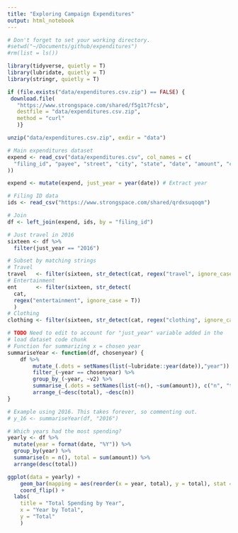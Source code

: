 ```yaml
---
title: "Exploring Campaign Expenditures"
output: html_notebook
---
```


```r
# Don't forget to set your working directory.
#setwd("~/Documents/github/expenditures")
#rm(list = ls())
```

```r
library(tidyverse, quietly = T)
library(lubridate, quietly = T)
library(stringr, quietly = T)
```

```r
if (file.exists("data/expenditures.csv.zip") == FALSE) {
 download.file(
   "https://www.strongspace.com/shared/f5g1t7fcsb", 
   destfile = "data/expenditures.csv.zip",
   method = "curl"
   )}

unzip("data/expenditures.csv.zip", exdir = "data")
```

```r
# Main expenditures dataset
expend <- read_csv("data/expenditures.csv", col_names = c(
  "filing_id", "payee", "street", "city", "state", "date", "amount", "cat"
))

expend <- mutate(expend, just_year = year(date)) # Extract year

# Filing ID data
ids <- read_csv("https://www.strongspace.com/shared/qrdxsuqoqm")

# Join
df <- left_join(expend, ids, by = "filing_id")
```

```r
# Just travel in 2016
sixteen <- df %>%
  filter(just_year == "2016")

# Subset by matching strings  
# Travel
travel   <- filter(sixteen, str_detect(cat, regex("travel", ignore_case = T)))
# Entertainment
ent      <- filter(sixteen, str_detect(
  cat, 
  regex("entertainment", ignore_case = T))
  )
# Clothing
clothing <- filter(sixteen, str_detect(cat, regex("clothing", ignore_case = T)))
```

```r
# TODO Need to edit to account for "just_year" variable added in the 
# load dataset code chunk
# Function for summarizing x = chosen year
summariseYear <- function(df, chosenyear) {
    df %>%
        mutate_(.dots = setNames(list(~lubridate::year(date)),"year")) %>%
        filter_(~year == chosenyear) %>%
        group_by_(~year, ~v2) %>%
        summarise_(.dots = setNames(list(~n(), ~sum(amount)), c("n", "total"))) %>%
        arrange_(~desc(total), ~desc(n))
}

# Example using 2016. This takes forever, so commenting out.
# y_16 <- summariseYear(df, "2016")
```

```r
# Which years had the most spending?
yearly <- df %>%
  mutate(year = format(date, "%Y")) %>%
  group_by(year) %>%
  summarise(n = n(), total = sum(amount)) %>%
  arrange(desc(total))
```

```r
ggplot(data = yearly) +
    geom_bar(mapping = aes(reorder(x = year, total), y = total), stat = "identity") +
    coord_flip() +
  labs(
    title = "Total Spending by Year",
    x = "Year by Total",
    y = "Total"
    )
```